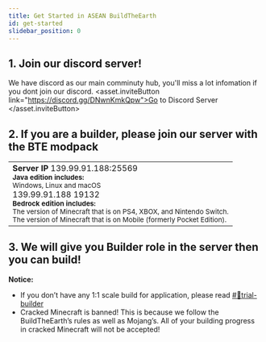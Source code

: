 ```yaml
---
title: Get Started in ASEAN BuildTheEarth
id: get-started
slidebar_position: 0
---
```




## 1. Join our discord server!
We have discord as our main comminuty hub, you'll miss a lot infomation if you dont join our discord.
<asset.inviteButton link="https://discord.gg/DNwnKmkQpw">Go to Discord Server </asset.inviteButton>

## 2. If you are a builder, please join our server with the BTE modpack
<table><td>
    <b>Server IP</b>
<Tabs>
    <TabItem value="java" label="Java Edition" default>
        <CodeBlock className="language-js" title="IP">
            139.99.91.188:25569
        </CodeBlock>
        <Admonition type="note">
            <sub><div style={{ lineHeight: 1.5}}>
                <b>Java edition includes:</b><br/>
                Windows, Linux and macOS<br/>
            </div></sub>
        </Admonition>
    </TabItem>
    <TabItem value="bedrock" label="Bedrock Edition">
        <span style={{ display: "inline-block",
            width: "200px", height: "100px", padding: "5px",
        }}>
        <CodeBlock className="language-js" title="IP">
            139.99.91.188
        </CodeBlock>
        </span>
        <span style={{ display: "inline-block",
            width: "200px", height: "100px", padding: "5px",
        }}>
        <CodeBlock className="language-js" title="PORT">
            19132
        </CodeBlock>
        </span>
        <br/>
            <Admonition type="note">
                <sub><div style={{ lineHeight: 1.5}}>
                    <b>Bedrock edition includes:</b><br/>
                    The version of Minecraft that is on PS4, XBOX, and Nintendo Switch.<br/>
                    The version of Minecraft that is on Mobile (formerly Pocket Edition).<br/>
                </div></sub>
            </Admonition>
    </TabItem>
</Tabs>
</td></table>

## 3. We will give you Builder role in the server then you can build!
**Notice:** 
- If you don’t have any 1:1 scale build for application, please read [#📌trial-builder](https://discord.com/channels/702883639574396969/773024727265968169) 
- Cracked Minecraft is banned! This is because we follow the BuildTheEarth’s rules as well as Mojang’s. All of your building progress in cracked Minecraft will not be accepted!
